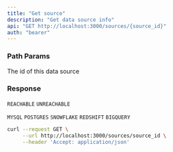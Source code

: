 ```yaml
---
title: "Get source"
description: "Get data source info"
api: "GET http://localhost:3000/sources/{source_id}"
auth: "bearer"
---
```


### Path Params

<ParamField path="source_id" type="string" required>
  The id of this data source
</ParamField>

### Response

<ResponseField name="content" type="array of objects">
<Expandable title="object properties">

<ResponseField name="nickname" type="string"></ResponseField>

<ResponseField name="schema" type="string"></ResponseField>

<ResponseField name="database" type="string"></ResponseField>

<ResponseField name="status" type="string">

`REACHABLE` `UNREACHABLE`

</ResponseField>

<ResponseField name="sourceType" type="number">

`MYSQL` `POSTGRES` `SNOWFLAKE` `REDSHIFT` `BIGQUERY`

</ResponseField>

<ResponseField name="id" type="number"></ResponseField>

</Expandable>
</ResponseField>

<RequestExample>

```bash Example Request
curl --request GET \
     --url http://localhost:3000/sources/source_id \
     --header 'Accept: application/json'
```

</RequestExample>
